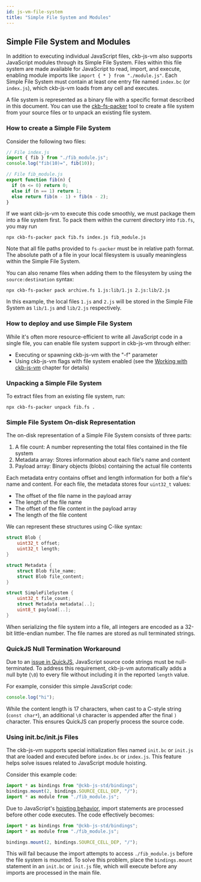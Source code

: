 ```yaml
---
id: js-vm-file-system
title: "Simple File System and Modules"
---
```


## Simple File System and Modules

In addition to executing individual JavaScript files, ckb-js-vm also supports JavaScript modules through its Simple File
System. Files within this file system are made available for JavaScript to read, import, and execute, enabling module
imports like `import { * } from "./module.js"`. Each Simple File System must contain at least one entry file named
`index.bc` (or `index.js`), which ckb-js-vm loads from any cell and executes.

A file system is represented as a binary file with a specific format described in this document. You can use the
[ckb-fs-packer](https://github.com/nervosnetwork/ckb-js-vm/tree/main/packages/fs-packer) tool to create a file system from
your source files or to unpack an existing file system.

### How to create a Simple File System

Consider the following two files:

```js
// File index.js
import { fib } from "./fib_module.js";
console.log("fib(10)=", fib(10));
```

```js
// File fib_module.js
export function fib(n) {
  if (n <= 0) return 0;
  else if (n == 1) return 1;
  else return fib(n - 1) + fib(n - 2);
}
```

If we want ckb-js-vm to execute this code smoothly, we must package them into a
file system first. To pack them within the current directory into `fib.fs`, you
may run

```shell
npx ckb-fs-packer pack fib.fs index.js fib_module.js
```

Note that all file paths provided to `fs-packer` must be in relative path format. The absolute path of a file in your
local filesystem is usually meaningless within the Simple File System.

You can also rename files when adding them to the filesystem by using the `source:destination` syntax:

```shell
npx ckb-fs-packer pack archive.fs 1.js:lib/1.js 2.js:lib/2.js
```

In this example, the local files `1.js` and `2.js` will be stored in the Simple File System as `lib/1.js` and
`lib/2.js` respectively.

### How to deploy and use Simple File System

While it's often more resource-efficient to write all JavaScript code in a single file, you can enable file system
support in ckb-js-vm through either:

- Executing or spawning ckb-js-vm with the "-f" parameter
- Using ckb-js-vm flags with file system enabled (see the [Working with ckb-js-vm](./js-vm#ckb-js-vm-command-line-options) chapter for details)

### Unpacking a Simple File System

To extract files from an existing file system, run:

```shell
npx ckb-fs-packer unpack fib.fs .
```

### Simple File System On-disk Representation

The on-disk representation of a Simple File System consists of three parts:

1. A file count: A number representing the total files contained in the file system
2. Metadata array: Stores information about each file's name and content
3. Payload array: Binary objects (blobs) containing the actual file contents

Each metadata entry contains offset and length information for both a file's name and content. For each file, the
metadata stores four `uint32_t` values:

- The offset of the file name in the payload array
- The length of the file name
- The offset of the file content in the payload array
- The length of the file content

We can represent these structures using C-like syntax:

```c
struct Blob {
    uint32_t offset;
    uint32_t length;
}

struct Metadata {
    struct Blob file_name;
    struct Blob file_content;
}

struct SimpleFileSystem {
    uint32_t file_count;
    struct Metadata metadata[..];
    uint8_t payload[..];
}
```

When serializing the file system into a file, all integers are encoded as a
32-bit little-endian number. The file names are stored as null terminated
strings.

### QuickJS Null Termination Workaround

Due to an [issue in QuickJS](https://github.com/bellard/quickjs/issues/176), JavaScript source code strings must be
null-terminated. To address this requirement, ckb-js-vm automatically adds a null byte (`\0`) to every file without
including it in the reported `length` value.

For example, consider this simple JavaScript code:

```javascript
console.log("hi");
```

While the content length is 17 characters, when cast to a C-style string (`const char*`), an additional `\0` character
is appended after the final `)` character. This ensures QuickJS can properly process the source code.

### Using init.bc/init.js Files

The ckb-js-vm supports special initialization files named `init.bc` or `init.js` that are loaded and executed before
`index.bc` or `index.js`. This feature helps solve issues related to JavaScript module hoisting.

Consider this example code:

```javascript
import * as bindings from "@ckb-js-std/bindings";
bindings.mount(2, bindings.SOURCE_CELL_DEP, "/");
import * as module from "./fib_module.js";
```

Due to JavaScript's [hoisting behavior](https://developer.mozilla.org/en-US/docs/Glossary/Hoisting), import statements
are processed before other code executes. The code effectively becomes:

```javascript
import * as bindings from "@ckb-js-std/bindings";
import * as module from "./fib_module.js";

bindings.mount(2, bindings.SOURCE_CELL_DEP, "/");
```

This will fail because the import attempts to access `./fib_module.js` before the file system is mounted. To solve this
problem, place the `bindings.mount` statement in an `init.bc` or `init.js` file, which will execute before any imports are
processed in the main file.
